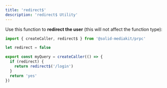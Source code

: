 ```yaml
---
title: 'redirect$'
description: 'redirect$ Utility'
---
```


Use this function to **redirect the user** (this will not affect the function type):

```ts
import { createCaller, redirect$ } from '@solid-mediakit/prpc'

let redirect = false

export const myQuery = createCaller(() => {
  if (redirect) {
    return redirect$('/login')
  }
  return 'yes'
})
```
